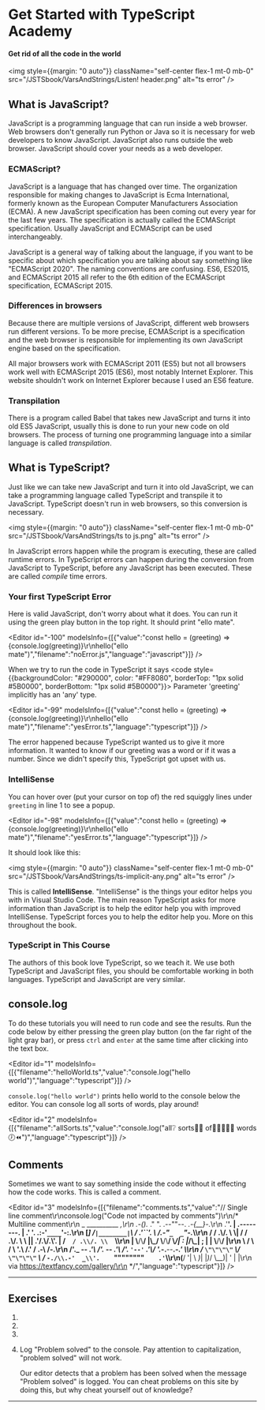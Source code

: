 
<HomeLink />

# Get Started with TypeScript Academy

#### Get rid of all the code in the world ####


<img
style={{margin: "0 auto"}}
  className="self-center flex-1 mt-0 mb-0"
  src="/JSTSbook/VarsAndStrings/Listen! header.png"
  alt="ts error"
/>

## What is JavaScript?

JavaScript is a programming language that can run inside a web browser. 
Web browsers don't generally run Python or Java so it is necessary for web developers to know JavaScript. 
JavaScript also runs outside the web browser. JavaScript should cover your needs as a web developer. 

### ECMAScript?

JavaScript is a language that has changed over time. The organization responsible for making changes to JavaScript is 
Ecma International, formerly known as the European Computer Manufacturers Association (ECMA). 
A new JavaScript specification has been coming out every year for the last few years. The specification 
is actually called the ECMAScript specification. Usually JavaScript and ECMAScript can be used interchangeably.

JavaScript is a general way of talking about the language, if you want to be specific about which specification
you are talking about say something like "ECMAScript 2020". The naming conventions are confusing. 
ES6, ES2015, and ECMAScript 2015 all refer to the 6th edition of the ECMAScript
specification, ECMAScript 2015.

### Differences in browsers

Because there are multiple versions of JavaScript, different web browsers run different versions. To be more precise, 
ECMAScript is a specification and the web browser is responsible for implementing its own JavaScript engine based on 
the specification.

All major browsers work with ECMAScript 2011 (ES5) but not all browsers work well with ECMAScript 2015 (ES6), most 
notably Internet Explorer. This website shouldn't work on Internet Explorer because I used an ES6 feature.

### Transpilation

There is a program called Babel that takes new JavaScript and turns it into old ES5 JavaScript, usually this is done 
to run your new code on old browsers.
The process of turning one programming language into a similar language is called *transpilation*.

## What is TypeScript?

Just like we can take new JavaScript and turn it into old JavaScript, we can take a programming language called 
TypeScript and transpile it to JavaScript. TypeScript doesn't run in web browsers, so this conversion is necessary.

<img
style={{margin: "0 auto"}}
          className="self-center flex-1 mt-0 mb-0"
          src="/JSTSbook/VarsAndStrings/ts to js.png"
          alt="ts error"
        />

In JavaScript errors happen while the program is executing, these are called runtime errors. 
In TypeScript errors can happen during the conversion from 
JavaScript to TypeScript, before any JavaScript has been executed. These are called *compile* time errors.

### Your first TypeScript Error

Here is valid JavaScript, don't worry about what it does. 
You can run it using the green play button in the top right. It should print "ello mate".

<Editor
  id="-100"
  modelsInfo={[{"value":"const hello = (greeting) => {console.log(greeting)}\r\nhello(\"ello mate\")","filename":"noError.js","language":"javascript"}]}
/>

When we try to run the code in TypeScript it says <code style={{backgroundColor: "#290000", color: "#FF8080", borderTop: "1px solid #5B0000", borderBottom: "1px solid #5B0000"}}>
Parameter 'greeting' implicitly has an 'any' type.</code>

<Editor
  id="-99"
  modelsInfo={[{"value":"const hello = (greeting) => {console.log(greeting)}\r\nhello(\"ello mate\")","filename":"yesError.ts","language":"typescript"}]}
/>

The error happened because TypeScript wanted us to give it more information. It wanted to know if our greeting was 
a word or if it was a number. Since we didn't specify this, TypeScript got upset with us.

### IntelliSense


You can hover over (put your cursor on top of) the red squiggly lines under 
`greeting` in line 1 to see a popup.

<Editor
  id="-98"
  modelsInfo={[{"value":"const hello = (greeting) => {console.log(greeting)}\r\nhello(\"ello mate\")","filename":"yesError.ts","language":"typescript"}]}
/>

It should look like this:

<img
style={{margin: "0 auto"}}
          className="self-center flex-1 mt-0 mb-0"
          src="/JSTSbook/VarsAndStrings/ts-implicit-any.png"
          alt="ts error"
        />

This is called **IntelliSense**. "IntelliSense" is the things your editor helps you with in 
Visual Studio Code. The main reason 
TypeScript asks for more information than JavaScript is to help the editor help you with improved IntelliSense. 
TypeScript forces you to help the editor help you.
More on this throughout the book.

### TypeScript in This Course

The authors of this book love TypeScript, so we teach it. We use both 
TypeScript and JavaScript files, you should be comfortable working in both languages. TypeScript and JavaScript are very similar.

## console.log

To do these tutorials you will need to run code and see the results. Run the code below by either pressing the green play button (on the far right of the light gray bar),
or press `ctrl` and `enter` at the same time after clicking into the text box.

<Editor
  id="1"
  modelsInfo={[{"filename":"helloWorld.ts","value":"console.log(\"hello world\")","language":"typescript"}]}
/>

`console.log("hello world")` prints hello world to the console below the editor. You can console log all sorts of words, play around!

<Editor
  id="2"
  modelsInfo={[{"filename":"allSorts.ts","value":"console.log(\"all❔ sorts😤🚠 of👥👳🏿🈲💪 words🕖⏪\")","language":"typescript"}]}
/>

## Comments

Sometimes we want to say something inside the code without it effecting how the code works. This is called a comment. 

<Editor
  id="3"
  modelsInfo={[{"filename":"comments.ts","value":"// Single line comment\r\nconsole.log(\"Code not impacted by comments\")\r\n/* Multiline comment\r\n         _          __________                              _,\r\n     _.-(_)._     .\"          \".      .--\"\"--.          _.-{__}-._\r\n   .'________'.   | .--------. |    .'        '.      .:-'`____`'-:.\r\n  [____________] /` |________| `\\  /   .'``'.   \\    /_.-\"`_  _`\"-._\\\r\n  /  / .\\/. \\  \\|  / / .\\/. \\ \\  ||  .'/.\\/.\\'.  |  /`   / .\\/. \\   `\\\r\n  |  \\__/\\__/  |\\_/  \\__/\\__/  \\_/|  : |_/\\_| ;  |  |    \\__/\\__/    |\r\n  \\            /  \\            /   \\ '.\\    /.' / .-\\                /-.\r\n  /'._  --  _.'\\  /'._  --  _.'\\   /'. `'--'` .'\\/   '._-.__--__.-_.'   \\\r\n /_   `\"\"\"\"`   _\\/_   `\"\"\"\"`   _\\ /_  `-./\\.-'  _\\'.    `\"\"\"\"\"\"\"\"`    .'`\\\r\n(__/    '|    \\ _)_|           |_)_/            \\__)|        '       |   |\r\n   via https://textfancy.com/gallery/\r\n   */","language":"typescript"}]}
/>

*** 

## Exercises

<ol>
  <li>
    <MCQ info={{"promptText":"Which programming languages run in all major browsers?","solutionText":"JavaScript is the only language that the browser runs. Other languages \nhave to translate into JavaScript (or something called WebAssembly) before they can run in the browser.","answersText":["JavaScript and TypeScript","JavaScript and Java","JavaScript","JavaScript and Python"],"correctIndex":2}}/>
  </li>
  <li>
    <MCQ info={{"promptText":"You wrote a website using ECMAScript 2015 (ES6) but it doesn't work on Internet Explorer. Which of the following should you do?","solutionText":"Microsoft no longer supports Internet Explorer, they are focusing on building the Edge browser and they will not fix your problem.  \nTranspiling your code to ES5 is faster and less likely to introduce bugs than rewriting the code by hand.  \nOn this website I simply tell users to not use Internet Explorer. Shame on me!","answersText":["Call Microsoft support center.","Transpile the ES6 code to ECMAScript 2009 (ES5) using Babel","Explain to users that they should not be using Internet Explorer","Rewrite all of the code using ES5"],"correctIndex":1}}/>
  </li>
  <li>
    <MCQ info={{"promptText":"Which is a good reason to use TypeScript?","solutionText":"We said earlier that TypeScript makes you write code to improve the IntelliSense. It is true that if you take a JavaScript file and convert it to a \nTypeScript file there will be new compile-time errors, but I'm not sure I would call these bugs. These are more like features of TypeScript.  \nDoing stuff because it is trendy isn't a good way to make decisions. ","answersText":["It enforces a style of code that provides developers with improved IntelliSense.","It introduces new bugs to your code.","People that write TypeScript are cool. 😎"],"correctIndex":0}}/>
  </li>
  <li>
    <p>
      Log "Problem solved" to the console. Pay attention to capitalization, "problem solved" will not work.
    </p>
    <EditorWrapper
      id="dskl"
      modelsInfo={[{"filename":"logProblemSolved.ts","value":"//This is a comment","language":"typescript","tested":true}]}
    />
    <p>
      Our editor detects that a problem has been solved when the message "Problem solved" is logged.
      You can cheat problems on this site by doing this, but why cheat yourself out of knowledge?
    </p>
  </li>
</ol>

<hr />

<License />
